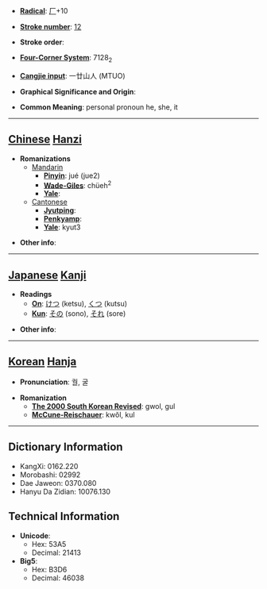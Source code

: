 * '''[[Wiktionary:Chinese radical index| Radical]]''': [[Wiktionary:Chinese radical index 厂|厂]]+10

* '''[[Wiktionary:Chinese total strokes index|Stroke number]]''': [[Wiktionary:Chinese total strokes index 12|12]]

* '''Stroke order''': 

* '''[[Wiktionary:Chinese four corner index|Four-Corner System]]''': 7128<sub>2</sub>

* '''[[Wiktionary:Chinese Cangjie index|Cangjie input]]''': 一廿山人 (MTUO)

* '''Graphical Significance and Origin''': 

* '''Common Meaning''': personal pronoun he, she, it

----

== [[Chinese]] [[Hanzi]] ==

* '''Romanizations'''
** [[Mandarin]]
*** '''[[Pinyin]]''': jué (jue2)
*** '''[[Wade-Giles]]''': chüeh<sup>2</sup>
*** '''[[Yale]]''': 
**[[Cantonese]]
***'''[[Jyutping]]''':
***'''[[Penkyamp]]''': 
***'''[[Yale]]''': kyut3

* '''Other info''': 

----

== [[Japanese]] [[Kanji]] ==

* '''Readings'''
** '''[[On]]''': [[けつ]] (ketsu), [[くつ]] (kutsu)
** '''[[Kun]]''': [[その]] (sono), [[それ]] (sore)

* '''Other info''':  

----

== [[Korean]] [[Hanja]] ==

* '''Pronunciation''': 궐, 굴

* '''Romanization'''
** '''[[The 2000 South Korean Revised Romanization|The 2000 South Korean Revised]]''': gwol, gul
** '''[[McCune-Reischauer]]''': kwŏl, kul

----

== Dictionary Information ==

* KangXi: 0162.220
* Morobashi: 02992
* Dae Jaweon: 0370.080
* Hanyu Da Zidian: 10076.130

== Technical Information ==

* '''Unicode''':
** Hex: 53A5
** Decimal: 21413
* '''Big5''':
** Hex: B3D6
** Decimal: 46038